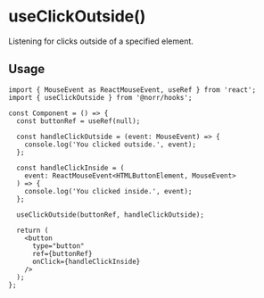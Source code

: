 # useClickOutside()

Listening for clicks outside of a specified element.

## Usage

```tsx copy
import { MouseEvent as ReactMouseEvent, useRef } from 'react';
import { useClickOutside } from '@norr/hooks';

const Component = () => {
  const buttonRef = useRef(null);

  const handleClickOutside = (event: MouseEvent) => {
    console.log('You clicked outside.', event);
  };

  const handleClickInside = (
    event: ReactMouseEvent<HTMLButtonElement, MouseEvent>
  ) => {
    console.log('You clicked inside.', event);
  };

  useClickOutside(buttonRef, handleClickOutside);

  return (
    <button
      type="button"
      ref={buttonRef}
      onClick={handleClickInside}
    />
  );
};
```

